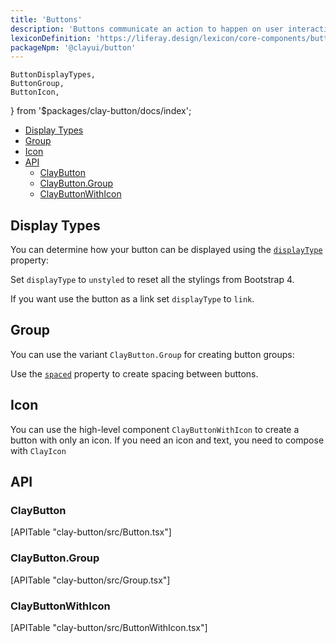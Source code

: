 ```yaml
---
title: 'Buttons'
description: 'Buttons communicate an action to happen on user interaction.'
lexiconDefinition: 'https://liferay.design/lexicon/core-components/buttons/'
packageNpm: '@clayui/button'
---
```


	ButtonDisplayTypes,
	ButtonGroup,
	ButtonIcon,
} from '$packages/clay-button/docs/index';

<div class="nav-toc-absolute">
<div class="nav-toc">

-   [Display Types](#display-types)
-   [Group](#group)
-   [Icon](#icon)
-   [API](#api)
    -   [ClayButton](#claybutton)
    -   [ClayButton.Group](#claybutton.group)
    -   [ClayButtonWithIcon](#claybuttonwithicon)

</div>
</div>

## Display Types

You can determine how your button can be displayed using the [`displayType`](#api-displayType) property:

Set `displayType` to `unstyled` to reset all the stylings from Bootstrap 4.

If you want use the button as a link set `displayType` to `link`.

<ButtonDisplayTypes />

## Group

You can use the variant `ClayButton.Group` for creating button groups:

Use the [`spaced`](#api-spaced) property to create spacing between buttons.

<ButtonGroup />

## Icon

You can use the high-level component `ClayButtonWithIcon` to create a button with only an icon. If you need an icon and text, you need to compose with `ClayIcon`

<ButtonIcon />

## API

### ClayButton

<div>[APITable "clay-button/src/Button.tsx"]</div>

### ClayButton.Group

<div>[APITable "clay-button/src/Group.tsx"]</div>

### ClayButtonWithIcon

<div>[APITable "clay-button/src/ButtonWithIcon.tsx"]</div>
